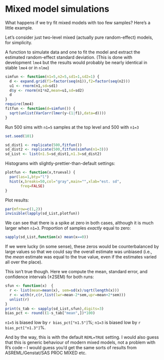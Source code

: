 Mixed model simulations
========================================================

What happens if we try fit mixed models with too few samples? Here's a little example.

Let's consider just two-level mixed (actually pure random-effect) models, for simplicity.

A function to simulate data and one to fit the model and extract the estimated random-effect standard deviation.  (This is done with development `lme4` but the results would probably be nearly identical in stable `lme4` or in `nlme`)

```r
simfun <- function(n1=5,n2=5,sd1=1,sd2=1) {
  d <- expand.grid(f1=factor(seq(n1)),f2=factor(seq(n2)))
  u1 <- rnorm(n1,sd=sd1)
  d$y <- rnorm(n1*n2,mean=u1,sd=sd2)
  d
}
require(lme4)
fitfun <- function(d=simfun()) {
  sqrt(unlist(VarCorr(lmer(y~(1|f1),data=d))))
}
```

Run 500 sims with `n1=5` samples at the top level and 500 with `n1=3`

```r
set.seed(101)
```

```r
sd_dist1 <- replicate(500,fitfun())
sd_dist2 <- replicate(500,fitfun(simfun(n1=3)))
sd_List <- list(n1.5=sd_dist1,n1.3=sd_dist2)
```

Histograms with slightly-prettier-than-default settings:
```r
plotfun <- function(x,trueval) {
  par(las=1,bty="l")
  hist(x,breaks=50,col="gray",main="",xlab="est. sd",
       freq=FALSE)
}
```

Plot results:
```r
par(mfrow=c(1,2))
invisible(lapply(sd_List,plotfun))
```
We can see that there is a spike at zero in both cases, although it is much larger when `n1=3`.
Proportion of samples *exactly* equal to zero:

```r
sapply(sd_List,function(x) mean(x==0))
```

If we were lucky (in some sense), these zeros would
be counterbalanced by large values so that we could
say the overall estimate was unbiased (i.e., the
*mean* estimate was equal to the true value, even
if the estimates varied all over the place).

This isn't true though.  Here we compute the mean,
standard error, and confidence intervals ($\pm 2 \text{SEM}$) for both runs:

```r
sfun <- function(x)  {
  r <- list(mean=mean(x), sem=sd(x)/sqrt(length(x)))
  r <- with(r,c(r,list(lwr=mean-2*sem,upr=mean+2*sem)))
  unlist(r)
}
print(s_tab <- sapply(sd_List,sfun),digits=3)
bias_pct <- round((1-s_tab["mean",])*100)
```

`n1=5` is biased low by `r bias_pct["n1.5"]`%;
`n1=3` is biased low by `r bias_pct["n1.3"]`%.

And by the way, this is with the default `REML=TRUE` setting.  I would also guess that this is generic behaviour of modern mixed models, not a problem with R's code -- I would guess you'd get the same sorts of results from ASREML/Genstat/SAS PROC MIXED etc.
